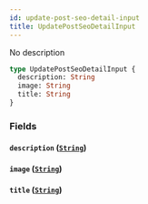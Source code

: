 ```yaml
---
id: update-post-seo-detail-input
title: UpdatePostSeoDetailInput
---
```


No description

```graphql
type UpdatePostSeoDetailInput {
  description: String
  image: String
  title: String
}
```

### Fields

#### `description` ([`String`](/graphql/scalars/string))

#### `image` ([`String`](/graphql/scalars/string))

#### `title` ([`String`](/graphql/scalars/string))
